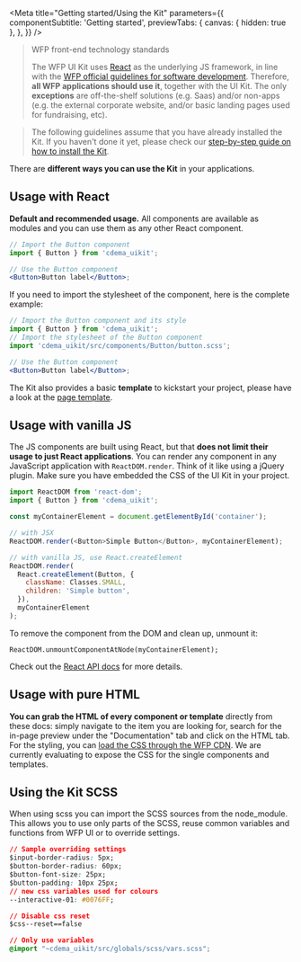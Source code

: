 
<Meta
  title="Getting started/Using the Kit"
  parameters={{
    componentSubtitle: 'Getting started',
    previewTabs: {
      canvas: { hidden: true },
    },
  }}
/>

> WFP front-end technology standards
>
> The WFP UI Kit uses [React](https://reactjs.org/) as the underlying JS framework, in line with the [WFP official guidelines for software development](https://newgo.wfp.org/documents/software-solutions-technology-stack). Therefore, **all WFP applications should use it**, together with the UI Kit. The only **exceptions** are off-the-shelf solutions (e.g. Saas) and/or non-apps (e.g. the external corporate website, and/or basic landing pages used for fundraising, etc).

> The following guidelines assume that you have already installed the Kit. If you haven't done it yet, please check our [step-by-step guide on how to install the Kit](https://uikit.wfp.org/docs/index.html?path=/docs/getting-started-installing-the-kit--page).

There are **different ways you can use the Kit** in your applications.

## Usage with React

**Default and recommended usage.** All components are available as modules and you can use them as any other React component.

```jsx
// Import the Button component
import { Button } from 'cdema_uikit';

// Use the Button component
<Button>Button label</Button>;
```

If you need to import the stylesheet of the component, here is the complete example:

```jsx
// Import the Button component and its style
import { Button } from 'cdema_uikit';
// Import the stylesheet of the Button component
import 'cdema_uikit/src/components/Button/button.scss';

// Use the Button component
<Button>Button label</Button>;
```

The Kit also provides a basic **template** to kickstart your project, please have a look at the [page template](https://uikit.wfp.org/docs/index.html?path=/docs/templates-application-page--default).

## Usage with vanilla JS

The JS components are built using React, but that **does not limit their usage
to just React applications**. You can render any component in any JavaScript
application with `ReactDOM.render`. Think of it like using a jQuery plugin.
Make sure you have embedded the CSS of the UI Kit in your project.

```js
import ReactDOM from 'react-dom';
import { Button } from 'cdema_uikit';

const myContainerElement = document.getElementById('container');

// with JSX
ReactDOM.render(<Button>Simple Button</Button>, myContainerElement);

// with vanilla JS, use React.createElement
ReactDOM.render(
  React.createElement(Button, {
    className: Classes.SMALL,
    children: 'Simple button',
  }),
  myContainerElement
);
```

To remove the component from the DOM and clean up, unmount it:

```
ReactDOM.unmountComponentAtNode(myContainerElement);
```

Check out the [React API docs](https://reactjs.org/docs/react-api.html) for more details.

## Usage with pure HTML

**You can grab the HTML of every component or template** directly from these docs: simply navigate to the item you are looking for, search for the in-page preview under the "Documentation" tab and click on the HTML tab. For the styling, you can [load the CSS through the WFP CDN](https://uikit.wfp.org/docs/index.html?path=/docs/getting-started-installing-the-kit--page#3-load-the-css). We are currently evaluating to expose the CSS for the single components and templates.

## Using the Kit SCSS

When using scss you can import the SCSS sources from the node_module.
This allows you to use only parts of the SCSS, reuse common variables
and functions from WFP UI or to override settings.

```css
// Sample overriding settings
$input-border-radius: 5px;
$button-border-radius: 60px;
$button-font-size: 25px;
$button-padding: 10px 25px;
// new css variables used for colours
--interactive-01: #0076FF;

// Disable css reset
$css--reset==false

// Only use variables
@import "~cdema_uikit/src/globals/scss/vars.scss";
```
